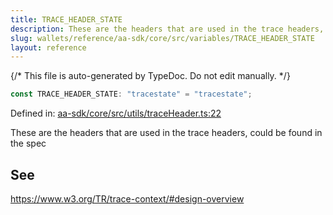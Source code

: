 ```yaml
---
title: TRACE_HEADER_STATE
description: These are the headers that are used in the trace headers, could be found in the spec
slug: wallets/reference/aa-sdk/core/src/variables/TRACE_HEADER_STATE
layout: reference
---
```


{/* This file is auto-generated by TypeDoc. Do not edit manually. */}

```ts
const TRACE_HEADER_STATE: "tracestate" = "tracestate";
```

Defined in: [aa-sdk/core/src/utils/traceHeader.ts:22](https://github.com/alchemyplatform/aa-sdk/blob/9df5be8c23af4e472bcb503c17766b16da0ad87d/aa-sdk/core/src/utils/traceHeader.ts#L22)

These are the headers that are used in the trace headers, could be found in the spec

## See

https://www.w3.org/TR/trace-context/#design-overview

